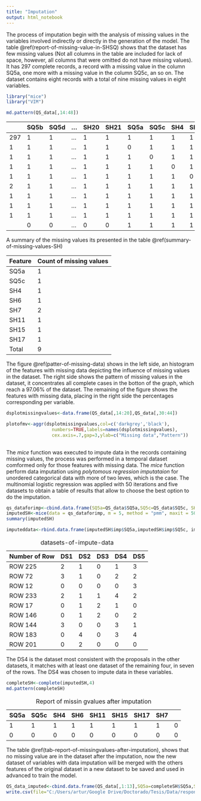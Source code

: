 ```yaml
---
title: "Imputation"
output: html_notebook
---
```


The process of imputation begin with the analysis of missing values in the variables involved indirectly or directly in the generation of the model. The table \@ref(report-of-missing-value-in-SHSQ) shows that the dataset has few missing values (Not all columns in the table are included for lack of space, however, all columns that were omitted do not have missing values). It has $297$ complete records, a record with a missing value in the column SQ5a, one more with a missing value in the column SQ5c, an so on. The dataset contains eight records with a total of nine missing values in eight variables.

```r
library("mice")
library("VIM")

md.pattern(QS_data[,14:48])

```

|     | SQ5b | SQ5d | ... | SH20 | SH21 | SQ5a | SQ5c | SH4 | SH6 | SH11 | SH15 | SH17 | SH7 |   |
|-----|------|------|-----|------|------|------|------|-----|-----|------|------|------|-----|---|
| 297 | 1    | 1    | ... | 1    | 1    | 1    | 1    | 1   | 1   | 1    | 1    | 1    | 1   | 0 |
| 1   | 1    | 1    | ... | 1    | 1    | 0    | 1    | 1   | 1   | 1    | 1    | 1    | 1   | 1 |
| 1   | 1    | 1    | ... | 1    | 1    | 1    | 0    | 1   | 1   | 1    | 1    | 1    | 1   | 1 |
| 1   | 1    | 1    | ... | 1    | 1    | 1    | 1    | 0   | 1   | 1    | 1    | 1    | 1   | 1 |
| 1   | 1    | 1    | ... | 1    | 1    | 1    | 1    | 1   | 0   | 1    | 1    | 1    | 1   | 1 |
| 2   | 1    | 1    | ... | 1    | 1    | 1    | 1    | 1   | 1   | 1    | 1    | 1    | 0   | 1 |
| 1   | 1    | 1    | ... | 1    | 1    | 1    | 1    | 1   | 1   | 0    | 1    | 1    | 1   | 1 |
| 1   | 1    | 1    | ... | 1    | 1    | 1    | 1    | 1   | 1   | 1    | 0    | 1    | 1   | 1 |
| 1   | 1    | 1    | ... | 1    | 1    | 1    | 1    | 1   | 1   | 1    | 1    | 0    | 1   | 1 |
|     | 0    | 0    | ... | 0    | 0    | 1    | 1    | 1   | 1   | 1    | 1    | 1    | 2   | 9 |

<!-- \begin{table}[ht] -->
<!-- \centering -->
<!-- \caption{Report of missing values} -->
<!-- \label{report-of-missing-value-in-SHSQ} -->
<!-- \begin{tabular}{|l|l|l|l|l|l|l|l|l|l|l|l|l|l|l|} -->
<!-- \hline -->
<!--     & SQ5b & SQ5d & ... & SH20 & SH21 & SQ5a & SQ5c & SH4 & SH6 & SH11 & SH15 & SH17 & SH7 &   \\ \hline -->
<!-- 297 & 1    & 1    & ... & 1    & 1    & 1    & 1    & 1   & 1   & 1    & 1    & 1    & 1   & 0 \\ \hline -->
<!-- 1   & 1    & 1    & ... & 1    & 1    & 0    & 1    & 1   & 1   & 1    & 1    & 1    & 1   & 1 \\ \hline -->
<!-- 1   & 1    & 1    & ... & 1    & 1    & 1    & 0    & 1   & 1   & 1    & 1    & 1    & 1   & 1 \\ \hline -->
<!-- 1   & 1    & 1    & ... & 1    & 1    & 1    & 1    & 0   & 1   & 1    & 1    & 1    & 1   & 1 \\ \hline -->
<!-- 1   & 1    & 1    & ... & 1    & 1    & 1    & 1    & 1   & 0   & 1    & 1    & 1    & 1   & 1 \\ \hline -->
<!-- 2   & 1    & 1    & ... & 1    & 1    & 1    & 1    & 1   & 1   & 1    & 1    & 1    & 0   & 1 \\ \hline -->
<!-- 1   & 1    & 1    & ... & 1    & 1    & 1    & 1    & 1   & 1   & 0    & 1    & 1    & 1   & 1 \\ \hline -->
<!-- 1   & 1    & 1    & ... & 1    & 1    & 1    & 1    & 1   & 1   & 1    & 0    & 1    & 1   & 1 \\ \hline -->
<!-- 1   & 1    & 1    & ... & 1    & 1    & 1    & 1    & 1   & 1   & 1    & 1    & 0    & 1   & 1 \\ \hline -->
<!--     & 0    & 0    & ... & 0    & 0    & 1    & 1    & 1   & 1   & 1    & 1    & 1    & 2   & 9 \\ \hline -->
<!-- \end{tabular} -->
<!-- \end{table} -->


A summary of the missing values its presented in the table \@ref(summary-of-missing-values-SH)

| Feature | Count of missing values |
|---------|-------------------------|
| SQ5a    | 1                       |
| SQ5c    | 1                       |
| SH4     | 1                       |
| SH6     | 1                       |
| SH7     | 2                       |
| SH11    | 1                       |
| SH15    | 1                       |
| SH17    | 1                       |
| Total   | 9                       |


<!-- \begin{table}[ht] -->
<!-- \centering -->
<!-- \caption{Summary of missing values in SH features} -->
<!-- \label{summary-of-missing-values-SH} -->
<!-- \begin{tabular}{|l|l|} -->
<!-- \hline -->
<!-- Feature & Count of missing values \\ \hline -->
<!-- SQ5a    & 1                       \\ \hline -->
<!-- SQ5b    & 1                       \\ \hline -->
<!-- SH4     & 1                       \\ \hline -->
<!-- SH6     & 1                       \\ \hline -->
<!-- SH7     & 2                       \\ \hline -->
<!-- SH11    & 1                       \\ \hline -->
<!-- SH15    & 1                       \\ \hline -->
<!-- SH17    & 1                       \\ \hline -->
<!-- Total   & 7                       \\ \hline -->
<!-- \end{tabular} -->
<!-- \end{table} -->

The figure \@ref(patter-of-missing-data) shows in the left side, an histogram of the features with missing data depicting the influence of missing values in the dataset. The right side shows the pattern of missing values in the dataset, it concentrates all complete cases in the botton of the graph, which reach a 97.06% of the dataset. The remaining of the figure shows the features with missing data, placing in the right side the percentages corresponding per variable.  

```r
dsplotmissingvalues<-data.frame(QS_data[,14:20],QS_data[,30:44]) 

plotofmv<-aggr(dsplotmissingvalues,col=c('darkgrey','black'),
                 numbers=TRUE,labels=names(dsplotmissingvalues),
                 cex.axis=.7,gap=3,ylab=c("Missing data","Pattern"))
                 
```

The *mice* function was executed to impute data in the records containing missing values, the process was performed in a temporal dataset comformed only for those features with missing data. The *mice* function perform data imputation using *polytomous regression imputataion* for unordered categorical data with more of two leves, which is the case. The multinomial logistic regression was applied with 50 iterations and five datasets to obtain a table of results that allow to choose the best option to do the imputation.

```r
qs_dataforimp<-cbind.data.frame(SQ5a=QS_data$SQ5a,SQ5c=QS_data$SQ5c, SH4=QS_data$SH4,SH6=QS_data$SH6,SH7=QS_data$SH7,SH11=QS_data$SH11,SH15=QS_data$SH15,SH17=QS_data$SH17) 
imputedSH<-mice(data = qs_dataforimp, m = 5, method = "pmm", maxit = 50, seed = 500)
summary(imputedSH)

imputeddata<-rbind.data.frame(imputedSH$imp$SQ5a,imputedSH$imp$SQ5c, imputedSH$imp$SH4,imputedSH$imp$SH6,imputedSH$imp$SH7,imputedSH$imp$SH11,imputedSH$imp$SH15,imputedSH$imp$SH17)
```

<!-- \begin{table}[ht] -->
<!-- \centering -->
<!-- \caption{Five datasets with data imputation} -->
<!-- \label{datasets-of-impute-data} -->
<!-- \begin{tabular}{|l|l|l|l|l|l|} -->
<!-- \hline -->
<!-- Number of Row & DS1 & DS2 & DS3 & DS4 & DS5 \\ \hline -->
<!-- ROW 225       & 2   & 1   & 0   & 1   & 3   \\ \hline -->
<!-- ROW 72        & 3   & 1   & 0   & 2   & 2   \\ \hline -->
<!-- ROW 12        & 0   & 0   & 0   & 0   & 3   \\ \hline -->
<!-- ROW 233       & 2   & 1   & 1   & 4   & 2   \\ \hline -->
<!-- ROW 17        & 0   & 1   & 2   & 1   & 0   \\ \hline -->
<!-- ROW 146       & 0   & 1   & 2   & 0   & 2   \\ \hline -->
<!-- ROW 144       & 3   & 0   & 0   & 3   & 1   \\ \hline -->
<!-- ROW 183       & 0   & 4   & 0   & 3   & 4   \\ \hline -->
<!-- ROW 201       & 0   & 2   & 0   & 0   & 0   \\ \hline -->
<!-- \end{tabular} -->
<!-- \end{table} -->



| Number of Row | DS1 | DS2 | DS3 | DS4 | DS5 |
|---------------|-----|-----|-----|-----|-----|
| ROW 225       | 2   | 1   | 0   | 1   | 3   |
| ROW 72        | 3   | 1   | 0   | 2   | 2   |
| ROW 12        | 0   | 0   | 0   | 0   | 3   |
| ROW 233       | 2   | 1   | 1   | 4   | 2   |
| ROW 17        | 0   | 1   | 2   | 1   | 0   |
| ROW 146       | 0   | 1   | 2   | 0   | 2   |
| ROW 144       | 3   | 0   | 0   | 3   | 1   |
| ROW 183       | 0   | 4   | 0   | 3   | 4   |
| ROW 201       | 0   | 2   | 0   | 0   | 0   |

Table: datasets-of-impute-data

The DS4 is the dataset most consistent with the proposals in the other datasets, it matches with at least one dataset of the remaining four, in seven of the rows. The DS4 was chosen to impute data in these variables.

```r
completeSH<-complete(imputedSH,4)
md.pattern(completeSH)
```
<!-- \begin{table}[ht] -->
<!-- \centering -->
<!-- \caption{Report of missin gvalues after imputation} -->
<!-- \label{tab-report-of-missingvalues-after-imputation} -->
<!-- \begin{tabular}{lllllllll} -->
<!-- SQ5a & SQ5c & SH4 & SH6 & SH11 & SH15 & SH17 & SH7 &   \\ -->
<!-- 1    & 1    & 1   & 1   & 1    & 1    & 1    & 1   & 0 \\ -->
<!-- 0    & 0    & 0   & 0   & 0    & 0    & 0    & 0   & 0 -->
<!-- \end{tabular} -->
<!-- \end{table} -->

| SQ5a | SQ5c | SH4 | SH6 | SH11 | SH15 | SH17 | SH7 |   |
|------|------|-----|-----|------|------|------|-----|---|
| 1    | 1    | 1   | 1   | 1    | 1    | 1    | 1   | 0 |
| 0    | 0    | 0   | 0   | 0    | 0    | 0    | 0   | 0 |
Table:Report of missin gvalues after imputation

The table \@ref(tab-report-of-missingvalues-after-imputation), shows that no missing value are in the dataset after the imputation, now the new dataset of variables with data imputation will be merged with the others features of the original dataset in a new dataset to be saved and used in advanced to train the model.

```r
QS_data_imputed<-cbind.data.frame(QS_data[,1:13],SQ5a=completeSH$SQ5a,SQ5b=QS_data$SQ5b,SQ5c=completeSH$SQ5c, QS_data[,17:30],SH4=completeSH$SH4,SH5=QS_data$SH5,completeSH[,4:5],QS_data[,35:37],SH11=completeSH$SH11,QS_data[,39:41],SH15=completeSH$SH15,SH16=QS_data$SH16,SH17=completeSH$SH17,QS_data[,45:48])
write.csv(file="C:/Users/artur/Google Drive/Doctorado/Tesis/Data/responses_clean_and_imputed.csv",QS_data_imputed)

```

